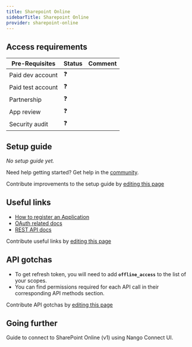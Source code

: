 ```yaml
---
title: Sharepoint Online
sidebarTitle: Sharepoint Online
provider: sharepoint-online
---
```




<Overview />
<PreBuiltTooling />
<PreBuiltUseCases />

## Access requirements
| Pre-Requisites | Status | Comment|
| - | - | - |
| Paid dev account | ❓ |  |
| Paid test account | ❓ |  |
| Partnership | ❓ | |
| App review | ❓ |  |
| Security audit | ❓ | |


## Setup guide

_No setup guide yet._

<Tip>Need help getting started? Get help in the [community](https://nango.dev/slack).</Tip>

<Note>Contribute improvements to the setup guide by [editing this page](https://github.com/nangohq/nango/tree/master/docs-v2/integrations/all/sharepoint-online.mdx)</Note>


## Useful links

-   [How to register an Application](https://learn.microsoft.com/en-us/onedrive/developer/rest-api/getting-started/graph-oauth?view=odsp-graph-online#register-your-app)
-   [OAuth related docs](https://learn.microsoft.com/en-us/onedrive/developer/rest-api/getting-started/authentication?view=odsp-graph-online#microsoft-graph-onedrive-and-sharepoint-online)
-   [REST API docs](https://learn.microsoft.com/en-us/graph/api/resources/sharepoint?view=graph-rest-1.0)

<Note>Contribute useful links by [editing this page](https://github.com/nangohq/nango/tree/master/docs-v2/integrations/all/sharepoint-online.mdx)</Note>

## API gotchas

-   To get refresh token, you will need to add **`offline_access`** to the list of your scopes.
-   You can find permissions required for each API call in their corresponding API methods section.

<Note>Contribute API gotchas by [editing this page](https://github.com/nangohq/nango/tree/master/docs-v2/integrations/all/sharepoint-online.mdx)</Note>

## Going further
<Card title="Connect to SharePoint Online (v1)" icon="link" href="/integrations/all/sharepoint-online-v1/connect" horizontal>
  Guide to connect to SharePoint Online (v1) using Nango Connect UI.
</Card>